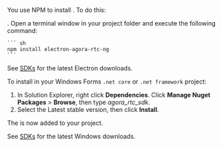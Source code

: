 
<PlatformWrapper platform="electron">

You use NPM to install <Vpd k="SDK" />. To do this:

. Open a terminal window in your project folder and execute the following command:

    ``` sh
    npm install electron-agora-rtc-ng
    ```

See [SDKs](../../sdks) for the latest Electron downloads.
</PlatformWrapper>

<PlatformWrapper platform="windows">

To install <Vpd k="SDK" /> in your Windows Forms `.net core` or `.net framework` project:

1. In Solution Explorer, right click **Dependencies**. Click **Manage Nuget Packages** > **Browse**, then type *agora_rtc_sdk*.
1. Select the Latest stable version, then click **Install**.

The <Vpd k="SDK" /> is now added to your project.

See [SDKs](../../sdks) for the latest Windows downloads.

</PlatformWrapper>